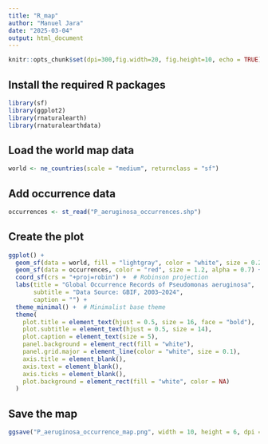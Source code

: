 ```yaml
---
title: "R_map"
author: "Manuel Jara"
date: "2025-03-04"
output: html_document
---
```


```r
knitr::opts_chunk$set(dpi=300,fig.width=20, fig.height=10, echo = TRUE)
```

## Install the required R packages
```r
library(sf)
library(ggplot2)
library(rnaturalearth)
library(rnaturalearthdata)
```

## Load the world map data
```r
world <- ne_countries(scale = "medium", returnclass = "sf")
```

## Add occurrence data
```r
occurrences <- st_read("P_aeruginosa_occurrences.shp")
```

## Create the plot
```r
ggplot() +
  geom_sf(data = world, fill = "lightgray", color = "white", size = 0.2) +  # World map layer
  geom_sf(data = occurrences, color = "red", size = 1.2, alpha = 0.7) +    # Occurrence points
  coord_sf(crs = "+proj=robin") +  # Robinson projection
  labs(title = "Global Occurrence Records of Pseudomonas aeruginosa",
       subtitle = "Data Source: GBIF, 2003–2024",
       caption = "") +
  theme_minimal() +  # Minimalist base theme
  theme(
    plot.title = element_text(hjust = 0.5, size = 16, face = "bold"),    # Centered, bold title
    plot.subtitle = element_text(hjust = 0.5, size = 14),               # Centered subtitle
    plot.caption = element_text(size = 5),                              # Smaller caption
    panel.background = element_rect(fill = "white"),                   # White panel background
    panel.grid.major = element_line(color = "white", size = 0.1),      # Subtle grid lines
    axis.title = element_blank(),                                      # No axis titles
    axis.text = element_blank(),                                       # No axis text
    axis.ticks = element_blank(),                                      # No axis ticks
    plot.background = element_rect(fill = "white", color = NA)          # White plot background
  )
```

## Save the map
```r
ggsave("P_aeruginosa_occurrence_map.png", width = 10, height = 6, dpi = 300)
```

